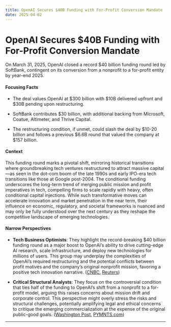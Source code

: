 ```yaml
---
title: OpenAI Secures $40B Funding with For-Profit Conversion Mandate
date: 2025-04-02
---
```


# OpenAI Secures $40B Funding with For-Profit Conversion Mandate

On March 31, 2025, OpenAI closed a record $40 billion funding round led by SoftBank, contingent on its conversion from a nonprofit to a for-profit entity by year-end 2025.

#### Focusing Facts

- The deal values OpenAI at $300 billion with $10B delivered upfront and $30B pending upon restructuring.

- SoftBank contributes $30 billion, with additional backing from Microsoft, Coatue, Altimeter, and Thrive Capital.

- The restructuring condition, if unmet, could slash the deal by $10-20 billion and follows a previous $6.6B round that valued the company at $157 billion.

#### Context

This funding round marks a pivotal shift, mirroring historical transitions where groundbreaking tech ventures restructured to attract massive capital—as seen in the dot-com boom of the late 1990s and early IPO-era tech transitions like those at Google post-2004. The conditional funding underscores the long-term trend of merging public mission and profit imperatives in tech, compelling firms to scale rapidly with heavy, often conditional capital injections. While such transformative moves can accelerate innovation and market penetration in the near term, their influence on economic, regulatory, and societal frameworks is nuanced and may only be fully understood over the next century as they reshape the competitive landscape of emerging technologies.

#### Narrow Perspectives

- **Tech Business Optimists**: They highlight the record-breaking $40 billion funding round as a major boost to OpenAI’s ability to drive cutting-edge AI research, scale infrastructure, and deploy new technologies for millions of users. This group may underplay the complexities of OpenAI’s required restructuring and the potential conflicts between profit motives and the company’s original nonprofit mission, favoring a positive tech innovation narrative. ([CNBC](https://www.cnbc.com/2025/03/31/openai-closes-40-billion-in-funding-the-largest-private-fundraise-in-history-softbank-chatgpt.html), [Reuters](https://www.reuters.com/technology/artificial-intelligence/openai-raise-40-billion-softbank-led-new-funding-2025-03-31/))

- **Critical Structural Analysts**: They focus on the controversial condition that ties half of the funding to OpenAI’s shift from a nonprofit to a for-profit model, arguing this raises concerns about mission drift and corporate control. This perspective might overly stress the risks and structural challenges, potentially amplifying legal and ethical concerns to critique the emerging commercialization at the expense of the original public-good goals. ([Washington Post](https://www.washingtonpost.com/technology/2025/03/31/openai-softbank-funding-round/), [PYMNTS.com](https://www.pymnts.com/artificial-intelligence-2/2025/report-half-of-openais-pending-40-billion-funding-round-depends-on-restructuring/))

---
